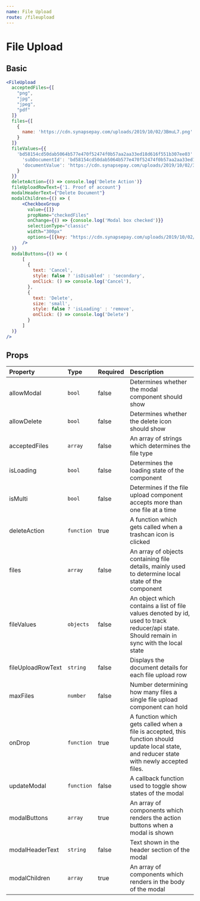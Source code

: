 ```yaml
---
name: File Upload
route: /fileupload
---
```


# File Upload



## Basic
<FileUpload />


```jsx
<FileUpload
  acceptedFiles={[
    "png",
    "jpg",
    "jpeg",
    "pdf"
  ]}
  files={[
    {
      name: 'https://cdn.synapsepay.com/uploads/2019/10/02/3BmuL7.png'
    }
  ]}
  fileValues={{
    'bd58154cd50dab5064b577e470f52474f0b57aa2aa33ed18d616f551b307ee03': {
      'subDocumentId': 'bd58154cd50dab5064b577e470f52474f0b57aa2aa33ed18d616f551b307ee03',
      'documentValue': 'https://cdn.synapsepay.com/uploads/2019/10/02/3BmuL7.png'
    }
  }}
  deleteAction={() => console.log('Delete Action')}
  fileUploadRowText={'1. Proof of account'}
  modalHeaderText={"Delete Document"}
  modalChildren={() => (
      <CheckboxGroup
        value={[]}
        propName="checkedFiles"
        onChange={() => {console.log('Modal box checked')}}
        selectionType="classic"
        width="300px"
        options={[{key: "https://cdn.synapsepay.com/uploads/2019/10/02/3BmuL7.png", text: "2019/10/02/3B...png"}]}
      />
  )}
  modalButtons={() => (
      [
        {
          text: 'Cancel',
          style: false ? 'isDisabled' : 'secondary',
          onClick: () => console.log('Cancel'),
        },
        {
          text: 'Delete',
          size: 'small',
          style: false ? 'isLoading' : 'remove',
          onClick: () => console.log('Delete')
        }
      ]
  )}
/>

```

## Props

| Property                | Type               | Required  | Description                                 |
| :-------                | :---               | :-------  | :----------                                 |
| allowModal              | `bool`             | false     | Determines whether the modal component should show             |
| allowDelete             | `bool`             | false     | Determines whether the delete icon should show                  |
| acceptedFiles           | `array `           | false     | An array of strings which determines the file type     |
| isLoading               | `bool`             | false     | Determines the loading state of the component    |
| isMulti                 | `bool`             | false     | Determines if the file upload component accepts more than one file at a time                   |
| deleteAction            | `function`         | true      | A function which gets called when a trashcan icon is clicked                  |
| files                   | `array`            | false     | An array of objects containing file details, mainly used to determine local state of the component                   |
| fileValues              | `objects`          | false     | An object which contains a list of file values denoted by id, used to track reducer/api state. Should remain in sync with the local state               |
| fileUploadRowText       | `string`           | false     | Displays the document details for each file upload row          |
| maxFiles                | `number`           | false     | Number determining how many files a single file upload component can hold                                       |
| onDrop                  | `function`         | true      | A function which gets called when a file is accepted, this function should update local state, and reducer state with newly accepted files.               |
| updateModal             | `function`         | false     | A callback function used to toggle show states of the modal |
| modalButtons            | `array`            | true      | An array of components which renders the action buttons when a modal is shown            |
| modalHeaderText         | `string`           | false     | Text shown in the header section of the modal              |
| modalChildren           | `array`            | true      | An array of components which renders in the body of the modal            |
